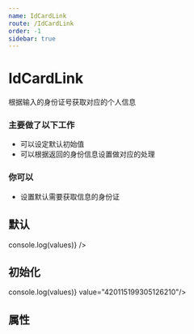 ```yaml
---
name: IdCardLink
route: /IdCardLink
order: -1
sidebar: true
---
```



# IdCardLink
根据输入的身份证号获取对应的个人信息


### 主要做了以下工作

 + 可以设定默认初始值
 + 可以根据返回的身份信息设置做对应的处理


### 你可以 

 + 设置默认需要获取信息的身份证
 

## 默认
<Playground>
  <IdCardLink getIdCardInfo={values => console.log(values)} />
</Playground>

## 初始化
<Playground>
  <IdCardLink getIdCardInfo={values => console.log(values)} value="420115199305126210"/>
</Playground>

## 属性
<Props of={IdCardLink} />

